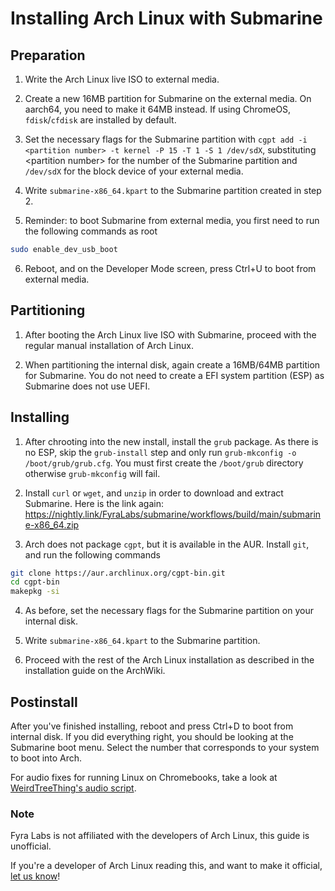 # Installing Arch Linux with Submarine

## Preparation

1. Write the Arch Linux live ISO to external media.

2. Create a new 16MB partition for Submarine on the external media. On aarch64, you need to make it 64MB instead. If using ChromeOS, `fdisk`/`cfdisk` are installed by default.

3. Set the necessary flags for the Submarine partition with `cgpt add -i <partition number> -t kernel -P 15 -T 1 -S 1 /dev/sdX`, substituting &lt;partition number&gt; for the number of the Submarine partition and `/dev/sdX` for the block device of your external media.

4. Write `submarine-x86_64.kpart` to the Submarine partition created in step 2.

5. Reminder: to boot Submarine from external media, you first need to run the following commands as root

```bash
sudo enable_dev_usb_boot
```

6. Reboot, and on the Developer Mode screen, press Ctrl+U to boot from external media.

## Partitioning

1. After booting the Arch Linux live ISO with Submarine, proceed with the regular manual installation of Arch Linux.

2. When partitioning the internal disk, again create a 16MB/64MB partition for Submarine. You do not need to create a EFI system partition (ESP) as Submarine does not use UEFI.

## Installing

1. After chrooting into the new install, install the `grub` package. As there is no ESP, skip the `grub-install` step and only run `grub-mkconfig -o /boot/grub/grub.cfg`. You must first create the `/boot/grub` directory otherwise `grub-mkconfig` will fail.

2. Install `curl` or `wget`, and `unzip` in order to download and extract Submarine. Here is the link again: https://nightly.link/FyraLabs/submarine/workflows/build/main/submarine-x86_64.zip

3. Arch does not package `cgpt`, but it is available in the AUR. Install `git`, and run the following commands

```bash
git clone https://aur.archlinux.org/cgpt-bin.git
cd cgpt-bin
makepkg -si
```

4. As before, set the necessary flags for the Submarine partition on your internal disk.

5. Write `submarine-x86_64.kpart` to the Submarine partition.

6. Proceed with the rest of the Arch Linux installation as described in the installation guide on the ArchWiki.

## Postinstall

After you've finished installing, reboot and press Ctrl+D to boot from internal disk. If you did everything right, you should be looking at the Submarine boot menu. Select the number that corresponds to your system to boot into Arch.

For audio fixes for running Linux on Chromebooks, take a look at [WeirdTreeThing's audio script](https://github.com/WeirdTreeThing/chromebook-linux-audio).

### Note

Fyra Labs is not affiliated with the developers of Arch Linux, this guide is unofficial.

If you're a developer of Arch Linux reading this, and want to make it official, [let us know](mailto:contact@fyralabs.com)!
